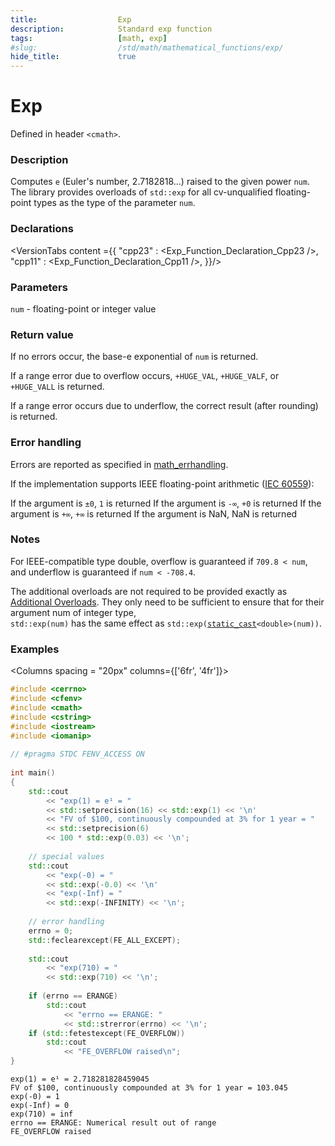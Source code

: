 ```yaml
---
title:                  Exp
description:            Standard exp function
tags:                   [math, exp]
#slug:                  /std/math/mathematical_functions/exp/
hide_title:             true
---
```




# Exp

Defined in header `<cmath>`.

### Description

Computes `e` (Euler's number, 2.7182818...) raised to the given power <code>num</code>. <br/>
The library provides overloads of `std::exp` for all cv-unqualified floating-point types as the type of the parameter <code>num</code>.

### Declarations

<VersionTabs content ={{
    "cpp23" : <Exp_Function_Declaration_Cpp23 />,
    "cpp11" : <Exp_Function_Declaration_Cpp11 />,
}}/>

### Parameters
 
&#8203;<code>num</code> - floating-point or integer value

### Return value

If no errors occur, the base-e exponential of <code>num</code> is returned.

If a range error due to overflow occurs, `+HUGE_VAL`, `+HUGE_VALF`, or `+HUGE_VALL` is returned.

If a range error occurs due to underflow, the correct result (after rounding) is returned.


### Error handling

Errors are reported as specified in <a href='/docs/std/math/math_errhandling'>math_errhandling</a>.

If the implementation supports IEEE floating-point arithmetic (<a href='https://www.iso.org/standard/80985.html'>IEC 60559</a>):

If the argument is `±0`, `1` is returned
If the argument is `-∞`, `+0` is returned
If the argument is `+∞`, `+∞` is returned
If the argument is NaN, NaN is returned

### Notes

For IEEE-compatible type <span class='col-lb'>double</span>, overflow is guaranteed if `709.8 < num`, and underflow is guaranteed if `num < -708.4`.

The additional overloads are not required to be provided exactly as <a href='#declarations'>Additional Overloads</a>. 
They only need to be sufficient to ensure that for their argument num of integer type, <br/>
`std::exp(num)` has the same effect as <code>std::exp(<a href='/docs/std/lang-support/static_cast'>static_cast</a>&lt;<span class='col-lb'>double</span>&gt;(num))</code>.

### Examples

<Columns spacing = "20px" columns={['6fr', '4fr']}>
<div>

```cpp
#include <cerrno>
#include <cfenv>
#include <cmath>
#include <cstring>
#include <iostream>
#include <iomanip>
 
// #pragma STDC FENV_ACCESS ON
 
int main()
{
    std::cout 
        << "exp(1) = e¹ = " 
        << std::setprecision(16) << std::exp(1) << '\n'
        << "FV of $100, continuously compounded at 3% for 1 year = "
        << std::setprecision(6) 
        << 100 * std::exp(0.03) << '\n';
 
    // special values
    std::cout 
        << "exp(-0) = " 
        << std::exp(-0.0) << '\n'
        << "exp(-Inf) = " 
        << std::exp(-INFINITY) << '\n';
 
    // error handling 
    errno = 0;
    std::feclearexcept(FE_ALL_EXCEPT);
 
    std::cout 
        << "exp(710) = " 
        << std::exp(710) << '\n';
 
    if (errno == ERANGE)
        std::cout 
            << "errno == ERANGE: " 
            << std::strerror(errno) << '\n';
    if (std::fetestexcept(FE_OVERFLOW))
        std::cout 
            << "FE_OVERFLOW raised\n";
}
```

</div><div>

```plaintext title="Possible Result"
exp(1) = e¹ = 2.718281828459045
FV of $100, continuously compounded at 3% for 1 year = 103.045
exp(-0) = 1
exp(-Inf) = 0
exp(710) = inf
errno == ERANGE: Numerical result out of range
FE_OVERFLOW raised
```

</div>
</Columns>